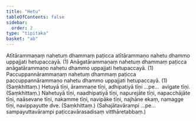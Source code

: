 ```yaml
---
title: "Hetu"
tableOfContents: false
sidebar:
  order: 2
type: "tipitaka"
basket: "ab"
---
```



<DynamicBreadcrumb />

<Division number="218">

<Paragraph number="831">
Atītārammaṇaṃ nahetuṃ dhammaṃ paṭicca atītārammaṇo nahetu dhammo uppajjati hetupaccayā. (1)
</Paragraph>

<Paragraph number="832">
Anāgatārammaṇaṃ nahetuṃ dhammaṃ paṭicca anāgatārammaṇo nahetu dhammo uppajjati hetupaccayā. (1)
</Paragraph>

<Paragraph number="833">
Paccuppannārammaṇaṃ nahetuṃ dhammaṃ paṭicca paccuppannārammaṇo nahetu dhammo uppajjati hetupaccayā. (1) (Saṃkhittaṃ.)
</Paragraph>

</Division>
<Division number="219">

<Paragraph number="834">
Hetuyā tīṇi, ārammaṇe tīṇi, adhipatiyā tīṇi …pe…  avigate tīṇi. (Saṃkhittaṃ.)
</Paragraph>

<Paragraph number="835">
Nahetuyā tīṇi, naadhipatiyā tīṇi, napurejāte tīṇi, napacchājāte tīṇi, naāsevane tīṇi, nakamme tīṇi, navipāke tīṇi, najhāne ekaṃ, namagge tīṇi, navippayutte dve. (Saṃkhittaṃ.)
</Paragraph>

<Paragraph number="836">
(Sahajātavārampi …pe…  sampayuttavārampi paṭiccavārasadisaṃ vitthāretabbaṃ.)
</Paragraph>
</Division>